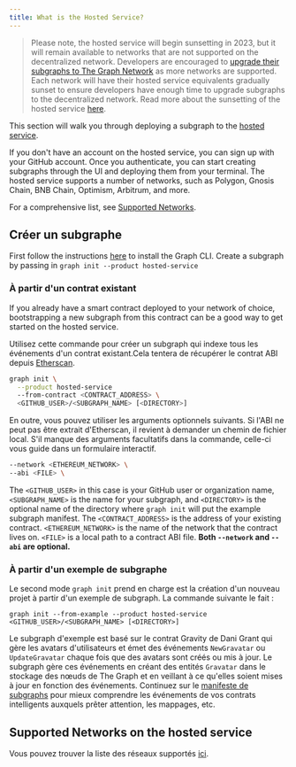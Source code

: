 ```yaml
---
title: What is the Hosted Service?
---
```


> Please note, the hosted service will begin sunsetting in 2023, but it will remain available to networks that are not supported on the decentralized network. Developers are encouraged to [upgrade their subgraphs to The Graph Network](/cookbook/upgrading-a-subgraph) as more networks are supported. Each network will have their hosted service equivalents gradually sunset to ensure developers have enough time to upgrade subgraphs to the decentralized network. Read more about the sunsetting of the hosted service [here](https://thegraph.com/blog/sunsetting-hosted-service).

This section will walk you through deploying a subgraph to the [hosted service](https://thegraph.com/hosted-service/).

If you don't have an account on the hosted service, you can sign up with your GitHub account. Once you authenticate, you can start creating subgraphs through the UI and deploying them from your terminal. The hosted service supports a number of networks, such as Polygon, Gnosis Chain, BNB Chain, Optimism, Arbitrum, and more.

For a comprehensive list, see [Supported Networks](/developing/supported-networks/#hosted-service).

## Créer un subgraphe

First follow the instructions [here](/developing/defining-a-subgraph) to install the Graph CLI. Create a subgraph by passing in `graph init --product hosted-service`

### À partir d'un contrat existant

If you already have a smart contract deployed to your network of choice, bootstrapping a new subgraph from this contract can be a good way to get started on the hosted service.

Utilisez cette commande pour créer un subgraph qui indexe tous les événements d'un contrat existant.Cela tentera de récupérer le contrat ABI depuis [Etherscan](https://etherscan.io/).

```sh
graph init \
  --product hosted-service
  --from-contract <CONTRACT_ADDRESS> \
  <GITHUB_USER>/<SUBGRAPH_NAME> [<DIRECTORY>]
```

En outre, vous pouvez utiliser les arguments optionnels suivants. Si l'ABI ne peut pas être extrait d'Etherscan, il revient à demander un chemin de fichier local. S'il manque des arguments facultatifs dans la commande, celle-ci vous guide dans un formulaire interactif.

```sh
--network <ETHEREUM_NETWORK> \
--abi <FILE> \
```

The `<GITHUB_USER>` in this case is your GitHub user or organization name, `<SUBGRAPH_NAME>` is the name for your subgraph, and `<DIRECTORY>` is the optional name of the directory where `graph init` will put the example subgraph manifest. The `<CONTRACT_ADDRESS>` is the address of your existing contract. `<ETHEREUM_NETWORK>` is the name of the network that the contract lives on. `<FILE>` is a local path to a contract ABI file. **Both `--network` and `--abi` are optional.**

### À partir d'un exemple de subgraphe

Le second mode `graph init` prend en charge est la création d'un nouveau projet à partir d'un exemple de subgraph. La commande suivante le fait :

```
graph init --from-example --product hosted-service <GITHUB_USER>/<SUBGRAPH_NAME> [<DIRECTORY>]
```

Le subgraph d'exemple est basé sur le contrat Gravity de Dani Grant qui gère les avatars d'utilisateurs et émet des événements `NewGravatar` ou `UpdateGravatar` chaque fois que des avatars sont créés ou mis à jour. Le subgraph gère ces événements en créant des entités `Gravatar` dans le stockage des nœuds de The Graph et en veillant à ce qu'elles soient mises à jour en fonction des événements. Continuez sur le [manifeste de subgraphs](/developing/creating-a-subgraph#the-subgraph-manifest) pour mieux comprendre les événements de vos contrats intelligents auxquels prêter attention, les mappages, etc.

## Supported Networks on the hosted service

Vous pouvez trouver la liste des réseaux supportés [ici](/developing/supported-networks).
